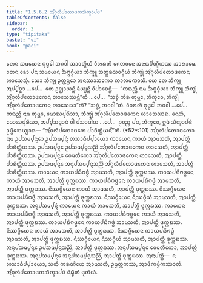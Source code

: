 ```yaml
---
title: "1.5.6.2 ᩋᩘᨣᩩᩃᩥᨸᨲᩮᩣᨴᨠᩈᩥᨠ᩠ᨡᩣᨸᨴ"
tableOfContents: false
sidebar:
  order: 3
type: "tipitaka"
basket: "vi"
book: "paci"
---
```



<DynamicBreadcrumb />

<Division number="330" book="paci">

<Paragraph number="1030" book="paci">
ᨲᩮᨶ ᩈᨾᨿᩮᨶ ᨻᩩᨴ᩠ᨵᩮᩤ ᨽᨣᩅᩤ ᩈᩣᩅᨲ᩠ᨳᩥᨿᩴ ᩅᩥᩉᩁᨲᩥ ᨩᩮᨲᩅᨶᩮ ᩋᨶᩣᨳᨸᩥᨱ᩠ᨯᩥᨠᩔ ᩋᩣᩁᩣᨾᩮ. ᨲᩮᨶ ᨡᩮᩣ ᨸᨶ ᩈᨾᨿᩮᨶ ᨨᨻ᩠ᨻᨣ᩠ᨣᩥᨿᩣ ᨽᩥᨠ᩠ᨡᩪ ᩈᨲ᩠ᨲᩁᩈᩅᨣ᩠ᨣᩥᨿᩴ ᨽᩥᨠ᩠ᨡᩩᩴ ᩋᩘᨣᩩᩃᩥᨸᨲᩮᩣᨴᨠᩮᨶ ᩉᩣᩈᩮᩈᩩᩴ. ᩈᩮᩣ ᨽᩥᨠ᩠ᨡᩩ ᩏᨲ᩠ᨲᨶ᩠ᨲᩮᩣ ᩋᨶᩔᩣᩈᨠᩮᩣ ᨠᩣᩃᨾᨠᩣᩈᩥ.
</Paragraph>

<Paragraph number="1031" book="paci">
ᨿᩮ ᨲᩮ ᨽᩥᨠ᩠ᨡᩪ ᩋᨸ᩠ᨸᩥᨧ᩠ᨨᩣ …ᨸᩮ…  ᨲᩮ ᩏᨩ᩠ᨫᩣᨿᨶ᩠ᨲᩥ ᨡᩥᨿ᩠ᨿᨶ᩠ᨲᩥ ᩅᩥᨸᩣᨧᩮᨶ᩠ᨲᩥ—  “ᨠᨳᨬ᩠ᩉᩥ ᨶᩣᨾ ᨨᨻ᩠ᨻᨣ᩠ᨣᩥᨿᩣ ᨽᩥᨠ᩠ᨡᩪ ᨽᩥᨠ᩠ᨡᩩᩴ ᩋᩘᨣᩩᩃᩥᨸᨲᩮᩣᨴᨠᩮᨶ ᩉᩣᩈᩮᩔᨶ᩠ᨲᩦ”ᨲᩥ …ᨸᩮ…  “ᩈᨧ᩠ᨧᩴ ᨠᩥᩁ ᨲᩩᨾ᩠ᩉᩮ, ᨽᩥᨠ᩠ᨡᩅᩮ, ᨽᩥᨠ᩠ᨡᩩᩴ ᩋᩘᨣᩩᩃᩥᨸᨲᩮᩣᨴᨠᩮᨶ ᩉᩣᩈᩮᨳᩣ”ᨲᩥ? “ᩈᨧ᩠ᨧᩴ, ᨽᨣᩅᩤ”ᨲᩥ. ᩅᩥᨣᩁᩉᩥ ᨻᩩᨴ᩠ᨵᩮᩤ ᨽᨣᩅᩤ …ᨸᩮ…  ᨠᨳᨬ᩠ᩉᩥ ᨶᩣᨾ ᨲᩩᨾ᩠ᩉᩮ, ᨾᩮᩣᨥᨸᩩᩁᩥᩈᩣ, ᨽᩥᨠ᩠ᨡᩩᩴ ᩋᩘᨣᩩᩃᩥᨸᨲᩮᩣᨴᨠᩮᨶ ᩉᩣᩈᩮᩔᨳ. ᨶᩮᨲᩴ, ᨾᩮᩣᨥᨸᩩᩁᩥᩈᩣ, ᩋᨸ᩠ᨸᩈᨶ᩠ᨶᩣᨶᩴ ᩅᩤ ᨸᩈᩣᨴᩤᨿ …ᨸᩮ…  ᩑᩅᨬ᩠ᨧ ᨸᨶ, ᨽᩥᨠ᩠ᨡᩅᩮ, ᩍᨾᩴ ᩈᩥᨠ᩠ᨡᩣᨸᨴᩴ ᩏᨴ᩠ᨴᩥᩈᩮᨿ᩠ᨿᩣᨳ—
</Paragraph>

</Division>
<Division number="331" book="paci">

<Paragraph number="1032" book="paci">
<Emphasis>“ᩋᩘᨣᩩᩃᩥᨸᨲᩮᩣᨴᨠᩮ ᨸᩣᨧᩥᨲ᩠ᨲᩥᨿᨶ᩺”</Emphasis>ᨲᩥ. (*52*:<Emphasis>101</Emphasis>)
</Paragraph>

</Division>
<Division number="332" book="paci">

<Paragraph number="1033" book="paci">
<Emphasis>ᩋᩘᨣᩩᩃᩥᨸᨲᩮᩣᨴᨠᩮᩣ</Emphasis> ᨶᩣᨾ ᩏᨸᩈᨾ᩠ᨸᨶ᩠ᨶᩮᩣ ᩏᨸᩈᨾ᩠ᨸᨶ᩠ᨶᩴ ᩉᩈᩣᨵᩥᨸ᩠ᨸᩣᨿᩮᩣ ᨠᩣᨿᩮᨶ ᨠᩣᨿᩴ ᩋᩣᨾᩈᨲᩥ, ᩋᩣᨸᨲ᩠ᨲᩥ ᨸᩣᨧᩥᨲ᩠ᨲᩥᨿᩔ. ᩏᨸᩈᨾ᩠ᨸᨶ᩠ᨶᩮ ᩏᨸᩈᨾ᩠ᨸᨶ᩠ᨶᩈᨬ᩠ᨬᩦ ᩋᩘᨣᩩᩃᩥᨸᨲᩮᩣᨴᨠᩮᨶ ᩉᩣᩈᩮᨲᩥ, ᩋᩣᨸᨲ᩠ᨲᩥ ᨸᩣᨧᩥᨲ᩠ᨲᩥᨿᩔ. ᩏᨸᩈᨾ᩠ᨸᨶ᩠ᨶᩮ ᩅᩮᨾᨲᩥᨠᩮᩣ ᩋᩘᨣᩩᩃᩥᨸᨲᩮᩣᨴᨠᩮᨶ ᩉᩣᩈᩮᨲᩥ, ᩋᩣᨸᨲ᩠ᨲᩥ ᨸᩣᨧᩥᨲ᩠ᨲᩥᨿᩔ. ᩏᨸᩈᨾ᩠ᨸᨶ᩠ᨶᩮ ᩋᨶᩩᨸᩈᨾ᩠ᨸᨶ᩠ᨶᩈᨬ᩠ᨬᩦ ᩋᩘᨣᩩᩃᩥᨸᨲᩮᩣᨴᨠᩮᨶ ᩉᩣᩈᩮᨲᩥ, ᩋᩣᨸᨲ᩠ᨲᩥ ᨸᩣᨧᩥᨲ᩠ᨲᩥᨿᩔ.
</Paragraph>

<Paragraph number="1034" book="paci">
ᨠᩣᨿᩮᨶ ᨠᩣᨿᨸᨭᩥᨻᨴ᩠ᨵᩴ ᩋᩣᨾᩈᨲᩥ, ᩋᩣᨸᨲ᩠ᨲᩥ ᨴᩩᨠ᩠ᨠᨭᩔ. ᨠᩣᨿᨸᨭᩥᨻᨴ᩠ᨵᩮᨶ ᨠᩣᨿᩴ ᩋᩣᨾᩈᨲᩥ, ᩋᩣᨸᨲ᩠ᨲᩥ ᨴᩩᨠ᩠ᨠᨭᩔ. ᨠᩣᨿᨸᨭᩥᨻᨴ᩠ᨵᩮᨶ ᨠᩣᨿᨸᨭᩥᨻᨴ᩠ᨵᩴ ᩋᩣᨾᩈᨲᩥ, ᩋᩣᨸᨲ᩠ᨲᩥ ᨴᩩᨠ᩠ᨠᨭᩔ. ᨶᩥᩔᨣ᩠ᨣᩥᨿᩮᨶ ᨠᩣᨿᩴ ᩋᩣᨾᩈᨲᩥ, ᩋᩣᨸᨲ᩠ᨲᩥ ᨴᩩᨠ᩠ᨠᨭᩔ. ᨶᩥᩔᨣ᩠ᨣᩥᨿᩮᨶ ᨠᩣᨿᨸᨭᩥᨻᨴ᩠ᨵᩴ ᩋᩣᨾᩈᨲᩥ, ᩋᩣᨸᨲ᩠ᨲᩥ ᨴᩩᨠ᩠ᨠᨭᩔ. ᨶᩥᩔᨣ᩠ᨣᩥᨿᩮᨶ ᨶᩥᩔᨣ᩠ᨣᩥᨿᩴ ᩋᩣᨾᩈᨲᩥ, ᩋᩣᨸᨲ᩠ᨲᩥ ᨴᩩᨠ᩠ᨠᨭᩔ.
</Paragraph>

</Division>
<Division number="333" book="paci">

<Paragraph number="1035" book="paci">
ᩋᨶᩩᨸᩈᨾ᩠ᨸᨶ᩠ᨶᩴ ᨠᩣᨿᩮᨶ ᨠᩣᨿᩴ ᩋᩣᨾᩈᨲᩥ, ᩋᩣᨸᨲ᩠ᨲᩥ ᨴᩩᨠ᩠ᨠᨭᩔ. ᨠᩣᨿᩮᨶ ᨠᩣᨿᨸᨭᩥᨻᨴ᩠ᨵᩴ ᩋᩣᨾᩈᨲᩥ, ᩋᩣᨸᨲ᩠ᨲᩥ ᨴᩩᨠ᩠ᨠᨭᩔ. ᨠᩣᨿᨸᨭᩥᨻᨴ᩠ᨵᩮᨶ ᨠᩣᨿᩴ ᩋᩣᨾᩈᨲᩥ, ᩋᩣᨸᨲ᩠ᨲᩥ ᨴᩩᨠ᩠ᨠᨭᩔ. ᨠᩣᨿᨸᨭᩥᨻᨴ᩠ᨵᩮᨶ ᨠᩣᨿᨸᨭᩥᨻᨴ᩠ᨵᩴ ᩋᩣᨾᩈᨲᩥ, ᩋᩣᨸᨲ᩠ᨲᩥ ᨴᩩᨠ᩠ᨠᨭᩔ. ᨶᩥᩔᨣ᩠ᨣᩥᨿᩮᨶ ᨠᩣᨿᩴ ᩋᩣᨾᩈᨲᩥ, ᩋᩣᨸᨲ᩠ᨲᩥ ᨴᩩᨠ᩠ᨠᨭᩔ. ᨶᩥᩔᨣ᩠ᨣᩥᨿᩮᨶ ᨠᩣᨿᨸᨭᩥᨻᨴ᩠ᨵᩴ ᩋᩣᨾᩈᨲᩥ, ᩋᩣᨸᨲ᩠ᨲᩥ ᨴᩩᨠ᩠ᨠᨭᩔ. ᨶᩥᩔᨣ᩠ᨣᩥᨿᩮᨶ ᨶᩥᩔᨣ᩠ᨣᩥᨿᩴ ᩋᩣᨾᩈᨲᩥ, ᩋᩣᨸᨲ᩠ᨲᩥ ᨴᩩᨠ᩠ᨠᨭᩔ. ᩋᨶᩩᨸᩈᨾ᩠ᨸᨶ᩠ᨶᩮ ᩏᨸᩈᨾ᩠ᨸᨶ᩠ᨶᩈᨬ᩠ᨬᩦ, ᩋᩣᨸᨲ᩠ᨲᩥ ᨴᩩᨠ᩠ᨠᨭᩔ. ᩋᨶᩩᨸᩈᨾ᩠ᨸᨶ᩠ᨶᩮ ᩅᩮᨾᨲᩥᨠᩮᩣ, ᩋᩣᨸᨲ᩠ᨲᩥ ᨴᩩᨠ᩠ᨠᨭᩔ. ᩋᨶᩩᨸᩈᨾ᩠ᨸᨶ᩠ᨶᩮ ᩋᨶᩩᨸᩈᨾ᩠ᨸᨶ᩠ᨶᩈᨬ᩠ᨬᩦ, ᩋᩣᨸᨲ᩠ᨲᩥ ᨴᩩᨠ᩠ᨠᨭᩔ.
</Paragraph>

</Division>
<Division number="334" book="paci">

<Paragraph number="1036" book="paci">
ᩋᨶᩣᨸᨲ᩠ᨲᩥ—  ᨶ ᩉᩈᩣᨵᩥᨸ᩠ᨸᩣᨿᩮᩣ, ᩈᨲᩥ ᨠᩁᨱᩦᨿᩮ ᩋᩣᨾᩈᨲᩥ, ᩏᨾ᩠ᨾᨲ᩠ᨲᨠᩔ, ᩋᩣᨴᩥᨠᨾ᩠ᨾᩥᨠᩔᩣᨲᩥ.

</Paragraph>
</Division>

<Paragraph number="1037" type="center" book="paci">
ᩋᩘᨣᩩᩃᩥᨸᨲᩮᩣᨴᨠᩈᩥᨠ᩠ᨡᩣᨸᨴᩴ ᨶᩥᨭ᩠ᨮᩥᨲᩴ ᨴᩩᨲᩥᨿᩴ.
</Paragraph>